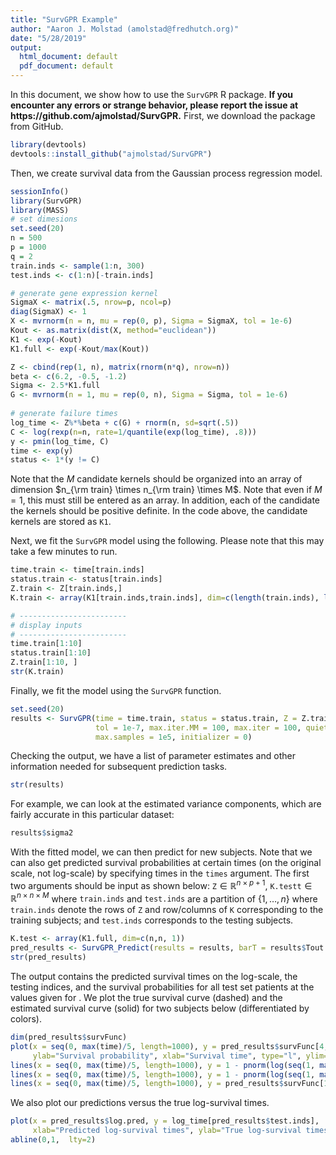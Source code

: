 ```yaml
---
title: "SurvGPR Example"
author: "Aaron J. Molstad (amolstad@fredhutch.org)"
date: "5/28/2019"
output:
  html_document: default
  pdf_document: default
---
```

In this document, we show how to use the $\texttt{SurvGPR}$ R package. **If you encounter any errors or strange behavior, please report the issue at https://github.com/ajmolstad/SurvGPR.** First, we download the package from GitHub. 
```r
library(devtools)
devtools::install_github("ajmolstad/SurvGPR")
```

Then, we create survival data from the Gaussian process regression model. 
```r
sessionInfo()
library(SurvGPR)
library(MASS)
# set dimesions
set.seed(20)
n = 500
p = 1000
q = 2
train.inds <- sample(1:n, 300)
test.inds <- c(1:n)[-train.inds]

# generate gene expression kernel
SigmaX <- matrix(.5, nrow=p, ncol=p)
diag(SigmaX) <- 1
X <- mvrnorm(n = n, mu = rep(0, p), Sigma = SigmaX, tol = 1e-6)
Kout <- as.matrix(dist(X, method="euclidean"))
K1 <- exp(-Kout)
K1.full <- exp(-Kout/max(Kout))

Z <- cbind(rep(1, n), matrix(rnorm(n*q), nrow=n))
beta <- c(6.2, -0.5, -1.2)
Sigma <- 2.5*K1.full
G <- mvrnorm(n = 1, mu = rep(0, n), Sigma = Sigma, tol = 1e-6)
	
# generate failure times 
log_time <- Z%*%beta + c(G) + rnorm(n, sd=sqrt(.5))		
C <- log(rexp(n=n, rate=1/quantile(exp(log_time), .8)))
y <- pmin(log_time, C)
time <- exp(y)
status <- 1*(y != C)
```
Note that the $M$ candidate kernels should be organized into an array of dimension $n_{\rm train} \times n_{\rm train} \times M$. Note that even if $M = 1$, this must still be entered as an array. In addition, each of the candidate the kernels should be positive definite. In the code above, the candidate kernels are stored as $\texttt{K1}$.

Next, we fit the $\texttt{SurvGPR}$ model using the following. Please note that this may take a few minutes to run. 
```r
time.train <- time[train.inds]
status.train <- status[train.inds]
Z.train <- Z[train.inds,]
K.train <- array(K1[train.inds,train.inds], dim=c(length(train.inds), length(train.inds), 1))

# ------------------------
# display inputs 
# ------------------------
time.train[1:10]
status.train[1:10]
Z.train[1:10, ]
str(K.train)
```
Finally, we fit the model using the $\texttt{SurvGPR}$ function. 
```r
set.seed(20)
results <- SurvGPR(time = time.train, status = status.train, Z = Z.train, K = K.train, 
                   tol = 1e-7, max.iter.MM = 100, max.iter = 100, quiet=FALSE, 
                   max.samples = 1e5, initializer = 0)
```
Checking the output, we have a list of parameter estimates and other information needed for subsequent prediction tasks. 
```r
str(results)
```

For example, we can look at the estimated variance components, which are fairly accurate in this particular dataset:  
```r
results$sigma2
```


With the fitted model, we can then predict for new subjects. Note that we can also get predicted survival probabilities at certain times (on the original scale, not log-scale) by specifying times in the $\texttt{times}$ argument. The first two arguments should be input as shown below: $\texttt{Z} \in \mathbb{R}^{n \times p+1}$, $\texttt{K.testt}  \in \mathbb{R}^{n \times n \times M}$ where $\texttt{train.inds}$ and $\texttt{test.inds}$ are a partition of $\left\{1, \dots, n\right\}$ where $\texttt{train.inds}$ denote the rows of $\texttt{Z}$ and row/columns of $\texttt{K}$ corresponding to the training subjects; and $\texttt{test.inds}$ corresponds to the testing subjects. 
```r
K.test <- array(K1.full, dim=c(n,n, 1))
pred_results <- SurvGPR_Predict(results = results, barT = results$Tout , Z.full = Z, K.full = K.test, train.inds = train.inds, test.inds = test.inds, times = seq(0, max(time)/5, length=1000))
str(pred_results)
```
The output contains the predicted survival times on the log-scale, the testing indices, and the survival probabilities for all test set patients at the values given for \texttt{times}. We plot the true survival curve (dashed) and the estimated survival curve (solid) for two subjects below (differentiated by colors). 
```r
dim(pred_results$survFunc)
plot(x = seq(0, max(time)/5, length=1000), y = pred_results$survFunc[4,], 
     ylab="Survival probability", xlab="Survival time", type="l", ylim=c(0,1))
lines(x = seq(0, max(time)/5, length=1000), y = 1 - pnorm(log(seq(1, max(time)/5, length=1000)), mean = c(Z[test.inds[4],]%*%beta), sd = sqrt(3.5)), lty=2)
lines(x = seq(0, max(time)/5, length=1000), y = 1 - pnorm(log(seq(1, max(time)/5, length=1000)), mean = c(Z[test.inds[1],]%*%beta), sd = sqrt(3.5)), lty=2, col="red")
lines(x = seq(0, max(time)/5, length=1000), y = pred_results$survFunc[1,], lty=1, col="red")
```


We also plot our predictions versus the true log-survival times. 
```r
plot(x = pred_results$log.pred, y = log_time[pred_results$test.inds], 
     xlab="Predicted log-survival times", ylab="True log-survival times", pch=20)
abline(0,1,  lty=2)
```
